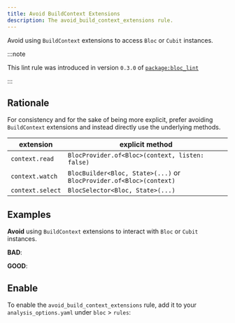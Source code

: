 ```yaml
---
title: Avoid BuildContext Extensions
description: The avoid_build_context_extensions rule.
---
```



<div class="badges">
	<Badge text="new" />
	<Badge text="dart" variant="note" />
</div>

Avoid using `BuildContext` extensions to access `Bloc` or `Cubit` instances.

:::note

This lint rule was introduced in version `0.3.0` of
[`package:bloc_lint`](https://pub.dev/packages/bloc_lint)

:::

## Rationale

For consistency and for the sake of being more explicit, prefer avoiding
`BuildContext` extensions and instead directly use the underlying methods.

| extension        | explicit method                                                     |
| ---------------- | ------------------------------------------------------------------- |
| `context.read`   | `BlocProvider.of<Bloc>(context, listen: false)`                     |
| `context.watch`  | `BlocBuilder<Bloc, State>(...)` or `BlocProvider.of<Bloc>(context)` |
| `context.select` | `BlocSelector<Bloc, State>(...)`                                    |

## Examples

**Avoid** using `BuildContext` extensions to interact with `Bloc` or `Cubit`
instances.

**BAD**:

<BadSnippet />

**GOOD**:

<GoodSnippet />

## Enable

To enable the `avoid_build_context_extensions` rule, add it to your
`analysis_options.yaml` under `bloc` > `rules`:

<EnableRuleSnippet name="avoid_build_context_extensions" />
